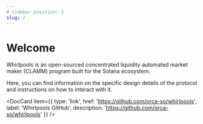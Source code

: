 ```yaml
---
# sidebar_position: 1
slug: /
---
```


# Welcome

Whirlpools is an open-sourced concentrated liquidity automated market maker (CLAMM) program built for the Solana ecosystem.

Here, you can find information on the specific design details of the protocol and instructions on how to interact with it.

<DocCard item={{
  type: 'link',
  href: 'https://github.com/orca-so/whirlpools',
  label: 'Whirlpools GitHub',
  description: 'https://github.com/orca-so/whirlpools'
}} />

